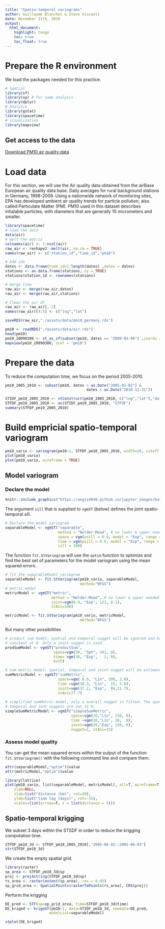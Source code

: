 ```yaml
---
title: "Spatio-temporal variograms"
author: Guillaume Blanchet & Steve Vissault
date: November 21th, 2019
output:
  html_document:
    highlight: tango
    toc: true
    toc_float: true
---
```


# Prepare the R environment

We load the packages needed for this practice.

```r
# Spatial 
library(sf)
library(sp) # for some analysis
library(dplyr) 
# Analysis
library(gstat)
library(spacetime)
# visualization
library(mapview)
```

## Get access to the data

[Download PM10 air quality data]("https://github.com/SteveViss/PR-GSFE01/raw/master/sp_time_vario/assets/data/air.rds")


# Load data

For this section, we will use the Air quality data obtained from the airBase
European air quality data base. Daily averages for rural background stations in
Germany, 1998-2009. Using a nationwide network of monitoring sites, EPA has
developed ambient air quality trends for particle pollution, also called
Particulate Matter (PM). PM10 used in this dataset describes inhalable
particles, with diameters that are generally 10 micrometers and smaller. 

```r
library(spacetime)
# load the data
data(air)
# melt the matrix
colnames(air) <- 1:ncol(air)
raw_air <- reshape2::melt(air, na.rm = TRUE)
names(raw_air) <- c("station_id","time_id","pm10")

# Add ids
dates <- data.frame(time_id=1:length(dates) ,dates = dates)
stations <- as.data.frame(stations, xy = TRUE)
stations$station_id <- rownames(stations)

# merge time
raw_air <- merge(raw_air,dates)
raw_air <- merge(raw_air,stations)

# Clean the air df
raw_air <- raw_air[,-2]
names(raw_air)[4:5] <- c("lng","lat")

saveRDS(raw_air,"./assets/data/pm10_germany.rds")
```

```r
pm10 <- readRDS("./assets/data/air.rds")
head(pm10)
pm10_20090306 <- st_as_sf(subset(pm10, dates == "2009-03-06") ,coords = c("lng", "lat"), crs = 4326)
mapview(pm10_20090306, zcol = "pm10")
```

# Prepare the data

To reduce the computation time, we focus on the period 2005-2010.

```r
pm10_2005_2010 <- subset(pm10, dates > as.Date("2005-01-01") & 
                                     dates < as.Date("2010-12-31"))

STIDF_pm10_2005_2010 <- stConstruct(pm10_2005_2010, c("lng","lat"),"dates", crs = CRS("+init=epsg:4326"))
STFDF_pm10_2005_2010 <- as(STIDF_pm10_2005_2010, "STFDF")
summary(STFDF_pm10_2005_2010)
```


# Build empricial spatio-temporal variogram

```r
pm10_vario <- variogram(pm10~1, STFDF_pm10_2005_2010, width=20, cutoff = 200, tlags=0:5)
plot(pm10_vario)
plot(pm10_vario, wireframe = TRUE)
```

## Model variogram

### Declare the model

```r
knitr::include_graphics("https://aegis4048.github.io/jupyter_images/basic_variogram.png")
```

The argument `sill` that is supplied to `vgmST` (below) defines the joint spatio-temporal sill.

```r
# Declare the model variogram 
separableModel <- vgmST("separable", 
                        method = "Nelder-Mead", # no lower & upper needed
                        space = vgm(psill = 0.9, model = "Exp", range = 123, nugget = 0.1),
                        time = vgm(psill = 0.9, model = "Exp", range = 2.9, nugget = 0.1),
                        sill = 100)

```

The function `fit.StVariogram` will use the `optim` function to optimize and
find the best set of parameters for the model variogram using the mean squared
errors. 

```r
# fit the separableModel variogram 
separableModel <- fit.StVariogram(pm10_vario, separableModel,
                                  method="BFGS")
# metric model
metricModel <- vgmST("metric",
                     method = "Nelder-Mead", # no lower & upper needed
                     joint=vgm(0.9, "Exp", 123, 0.1),
                     stAni=100)

metricModel <- fit.StVariogram(pm10_vario, metricModel,
                                  method="BFGS")

```

But many other possibilities

```r
# product sum model: spatial and temporal nugget will be ignored and kept
# constant at 0. Only a joint nugget is used.
prodSumModel <- vgmST("productSum",
                      space=vgm(39, "Sph", 343, 0),
                      time= vgm(36, "Exp",   3, 0), 
                      k=15)

# sum metric model: spatial, temporal and joint nugget will be estimated
sumMetricModel <- vgmST("sumMetric",
                        space=vgm( 6.9, "Lin", 200, 3.0),
                        time =vgm(10.3, "Lin",  15, 3.6),
                        joint=vgm(37.2, "Exp",  84,11.7),
                        stAni=77.7)
                       
# simplified sumMetric model, only a overall nugget is fitted. The spatial, 
# temporal and jont nuggets are set to 0.
simpleSumMetricModel <- vgmST("simpleSumMetric",
                              space=vgm(20,"Lin", 150, 0),
                              time =vgm(20,"Lin", 10,  0),
                              joint=vgm(20,"Exp", 150, 0),
                              nugget=1, stAni=15)
```

### Assess model quality

You can get the mean squared errors within the output of the function
`fit.StVariogram()` with the following command line and compare them. 

```r
attr(separableModel,"optim")$value
attr(metricModel,"optim")$value
```

```r
library(lattice)
plot(pm10_vario, list(separableModel, metricModel), all=T, wireframe=T, zlim=c(0,120),
    zlab=NULL,
    xlab=list("distance (km)", rot=30),
    ylab=list("time lag (days)", rot=-35),
    scales=list(arrows=F, z = list(distance = 5)))
```

## Spatio-temporal krigging

We subset 3 days within the STSDF in order to reduce the krigging computation time.

```r
STFDF_pm10_3d <- STFDF_pm10_2005_2010[,"2005-06-01::2005-06-03"]
str(STFDF_pm10_3d)
```

We create the empty spatial grid.

```r
library(raster)
sp_area <- STFDF_pm10_3d@sp
proj <- proj4string(STFDF_pm10_3d@sp)
rs_area <- raster(extent(sp_area), res = 0.05)
sp_grid_area <- SpatialPoints(rasterToPoints(rs_area), CRS(proj))
```

Perform the krigging

```r
DE_pred <- STF(sp=sp_grid_area, time=STFDF_pm10_3d@time)
DE_kriged <- krigeST(pm10~1, data=STIDF_pm10_3d, newdata=DE_pred,
                    modelList=separableModel)

stplot(DE_kriged)
```

